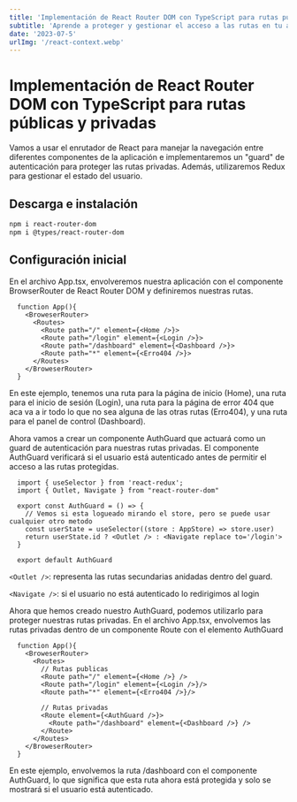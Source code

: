 ```yaml
---
title: 'Implementación de React Router DOM con TypeScript para rutas públicas y privadas'
subtitle: 'Aprende a proteger y gestionar el acceso a las rutas en tu aplicación de React utilizando React Router DOM y TypeScript'
date: '2023-07-5'
urlImg: '/react-context.webp'
---
```


# Implementación de React Router DOM con TypeScript para rutas públicas y privadas

Vamos a usar el enrutador de React para manejar la navegación entre diferentes componentes de la aplicación e implementaremos un "guard" de autenticación para proteger las rutas privadas. Además, utilizaremos Redux para gestionar el estado del usuario.

## Descarga e instalación

```bash
npm i react-router-dom
npm i @types/react-router-dom
```

## Configuración inicial

En el archivo App.tsx, envolveremos nuestra aplicación con el componente BrowserRouter de React Router DOM y definiremos nuestras rutas.

```tsx:app.tsx
  function App(){
    <BroweserRouter>
      <Routes>
        <Route path="/" element={<Home />}>
        <Route path="/login" element={<Login />}>
        <Route path="/dashboard" element={<Dashboard />}>
        <Route path="*" element={<Erro404 />}>
      </Routes>
    </BroweserRouter>
  }

```

En este ejemplo, tenemos una ruta para la página de inicio (Home), una ruta para el inicio de sesión (Login), una ruta para la página de error 404 que aca va a ir todo lo que no sea alguna de las otras rutas (Erro404), y una ruta para el panel de control (Dashboard).

Ahora vamos a crear un componente AuthGuard que actuará como un guard de autenticación para nuestras rutas privadas. El componente AuthGuard verificará si el usuario está autenticado antes de permitir el acceso a las rutas protegidas.

```tsx:guard/auth-guard.tsx
  import { useSelector } from 'react-redux';
  import { Outlet, Navigate } from "react-router-dom"

  export const AuthGuard = () => {
    // Vemos si esta logueado mirando el store, pero se puede usar cualquier otro metodo
    const userState = useSelector((store : AppStore) => store.user)
    return userState.id ? <Outlet /> : <Navigate replace to='/login'>
  }

  export default AuthGuard
```

`<Outlet />`: representa las rutas secundarias anidadas dentro del guard.

`<Navigate />`: si el usuario no está autenticado lo redirigimos al login

Ahora que hemos creado nuestro AuthGuard, podemos utilizarlo para proteger nuestras rutas privadas. En el archivo App.tsx, envolvemos las rutas privadas dentro de un componente Route con el elemento AuthGuard

```tsx:App.tsx
  function App(){
    <BroweserRouter>
      <Routes>
        // Rutas publicas
        <Route path="/" element={<Home />} />
        <Route path="/login" element={<Login />}/>
        <Route path="*" element={<Erro404 />}/>

        // Rutas privadas
        <Route element={<AuthGuard />}>
          <Route path="/dashboard" element={<Dashboard />} />
        </Route>
      </Routes>
    </BroweserRouter>
  }
```

En este ejemplo, envolvemos la ruta /dashboard con el componente AuthGuard, lo que significa que esta ruta ahora está protegida y solo se mostrará si el usuario está autenticado.

